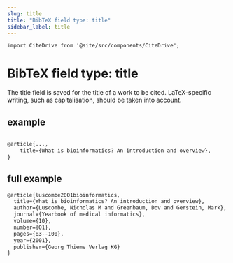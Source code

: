 ```yaml
---
slug: title
title: "BibTeX field type: title"
sidebar_label: title
---
```


```mdx-code-block
import CiteDrive from '@site/src/components/CiteDrive';
```

# BibTeX field type: title

The title field is saved for the title of a work to be cited. LaTeX-specific writing, such as capitalisation, should be taken into account.


## example

```tex

@article{...,
    title={What is bioinformatics? An introduction and overview},
}
```
## full example
```tex
@article{luscombe2001bioinformatics,
  title={What is bioinformatics? An introduction and overview},
  author={Luscombe, Nicholas M and Greenbaum, Dov and Gerstein, Mark},
  journal={Yearbook of medical informatics},
  volume={10},
  number={01},
  pages={83--100},
  year={2001},
  publisher={Georg Thieme Verlag KG}
}
```
